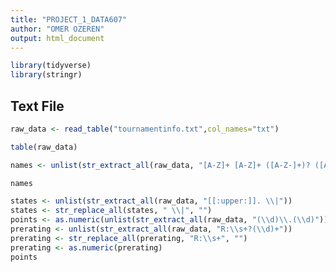 ```yaml
---
title: "PROJECT_1_DATA607"
author: "OMER OZEREN"
output: html_document
---
```

```r
library(tidyverse)
library(stringr)
```

## Text File


```r
raw_data <- read_table("tournamentinfo.txt",col_names="txt")
```

```r
table(raw_data)
```

```r
names <- unlist(str_extract_all(raw_data, "[A-Z]+ [A-Z]+ ([A-Z-]+)? ([A-Z]+)?"))
```

```r
names
```

```r
states <- unlist(str_extract_all(raw_data, "[[:upper:]]. \\|"))
states <- str_replace_all(states, " \\|", "")
points <- as.numeric(unlist(str_extract_all(raw_data, "(\\d)\\.(\\d)")))
prerating <- unlist(str_extract_all(raw_data, "R:\\s+?(\\d)+"))
prerating <- str_replace_all(prerating, "R:\\s+", "")
prerating <- as.numeric(prerating)
points
```